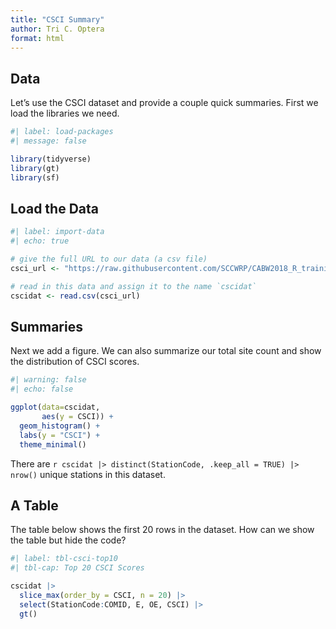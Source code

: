 ```yaml
---
title: "CSCI Summary"
author: Tri C. Optera
format: html
---
```


## Data

Let's use the CSCI dataset and provide a couple quick summaries. First we load the libraries we need.

```r
#| label: load-packages
#| message: false

library(tidyverse)
library(gt)
library(sf)

```

## Load the Data

```r
#| label: import-data
#| echo: true

# give the full URL to our data (a csv file)
csci_url <- "https://raw.githubusercontent.com/SCCWRP/CABW2018_R_training/master/data/cscidat.csv"

# read in this data and assign it to the name `cscidat`
cscidat <- read.csv(csci_url)

```


## Summaries

Next we add a figure. We can also summarize our total site count and show the distribution of CSCI scores.

```r
#| warning: false
#| echo: false

ggplot(data=cscidat,
       aes(y = CSCI)) +
  geom_histogram() +
  labs(y = "CSCI") +
  theme_minimal()

```
There are `r cscidat |> distinct(StationCode, .keep_all = TRUE) |> nrow()` unique stations in this dataset.

## A Table

The table below shows the first 20 rows in the dataset. How can we show the table but hide the code?

```r
#| label: tbl-csci-top10
#| tbl-cap: Top 20 CSCI Scores

cscidat |>
  slice_max(order_by = CSCI, n = 20) |>
  select(StationCode:COMID, E, OE, CSCI) |> 
  gt()
```
